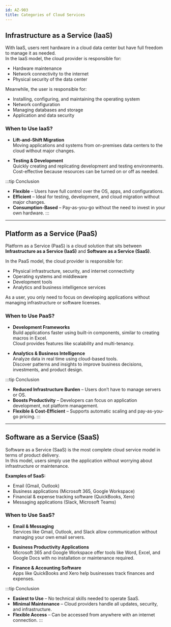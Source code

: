 ```yaml
---
id: AZ-903
title: Categories of Cloud Services
---
```


## Infrastructure as a Service (IaaS)

With IaaS, users rent hardware in a cloud data center but have full freedom to manage it as needed.  
In the IaaS model, the cloud provider is responsible for:

- Hardware maintenance  
- Network connectivity to the internet  
- Physical security of the data center  

Meanwhile, the user is responsible for:

- Installing, configuring, and maintaining the operating system  
- Network configuration  
- Managing databases and storage  
- Application and data security  

### When to Use IaaS?

- **Lift-and-Shift Migration**  
  Moving applications and systems from on-premises data centers to the cloud without major changes.

- **Testing & Development**  
  Quickly creating and replicating development and testing environments.  
  Cost-effective because resources can be turned on or off as needed.

:::tip Conclusion
- **Flexible** – Users have full control over the OS, apps, and configurations.  
- **Efficient** – Ideal for testing, development, and cloud migration without major changes.  
- **Consumption-Based** – Pay-as-you-go without the need to invest in your own hardware.
:::

---

## Platform as a Service (PaaS)

Platform as a Service (PaaS) is a cloud solution that sits between **Infrastructure as a Service (IaaS)** and **Software as a Service (SaaS)**.

In the PaaS model, the cloud provider is responsible for:

- Physical infrastructure, security, and internet connectivity  
- Operating systems and middleware  
- Development tools  
- Analytics and business intelligence services  

As a user, you only need to focus on developing applications without managing infrastructure or software licenses.

### When to Use PaaS?

- **Development Frameworks**  
  Build applications faster using built-in components, similar to creating macros in Excel.  
  Cloud provides features like scalability and multi-tenancy.

- **Analytics & Business Intelligence**  
  Analyze data in real time using cloud-based tools.  
  Discover patterns and insights to improve business decisions, investments, and product design.

:::tip Conclusion
- **Reduced Infrastructure Burden** – Users don’t have to manage servers or OS.  
- **Boosts Productivity** – Developers can focus on application development, not platform management.  
- **Flexible & Cost-Efficient** – Supports automatic scaling and pay-as-you-go pricing.
:::

---

## Software as a Service (SaaS)

Software as a Service (SaaS) is the most complete cloud service model in terms of product delivery.  
In this model, users simply use the application without worrying about infrastructure or maintenance.

**Examples of SaaS:**

- Email (Gmail, Outlook)  
- Business applications (Microsoft 365, Google Workspace)  
- Financial & expense tracking software (QuickBooks, Xero)  
- Messaging applications (Slack, Microsoft Teams)

### When to Use SaaS?

- **Email & Messaging**  
  Services like Gmail, Outlook, and Slack allow communication without managing your own email servers.

- **Business Productivity Applications**  
  Microsoft 365 and Google Workspace offer tools like Word, Excel, and Google Docs with no installation or maintenance required.

- **Finance & Accounting Software**  
  Apps like QuickBooks and Xero help businesses track finances and expenses.

:::tip Conclusion
- **Easiest to Use** – No technical skills needed to operate SaaS.  
- **Minimal Maintenance** – Cloud providers handle all updates, security, and infrastructure.  
- **Flexible Access** – Can be accessed from anywhere with an internet connection.
:::
